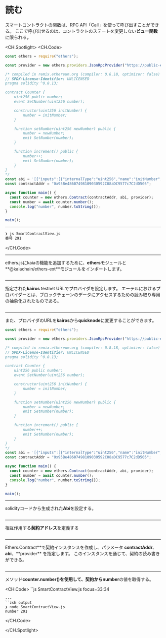 # 読む

スマートコントラクトの関数は、RPC API「Call」を使って呼び出すことができる。 ここで呼び出せるのは、コントラクトのステートを変更しない**ビュー関数**に限られる。

<CH.Spotlight>
<CH.Code>

```js SmartContractView.js
const ethers = require("ethers");

const provider = new ethers.providers.JsonRpcProvider("https://public-en-kairos.node.kaia.io");

/* compiled in remix.ethereum.org (compiler: 0.8.18, optimizer: false)
// SPDX-License-Identifier: UNLICENSED
pragma solidity ^0.8.13;

contract Counter {
    uint256 public number;
    event SetNumber(uint256 number);

    constructor(uint256 initNumber) {
        number = initNumber;
    }

    function setNumber(uint256 newNumber) public {
        number = newNumber;
        emit SetNumber(number);
    }

    function increment() public {
        number++;
        emit SetNumber(number);
    }
}
*/
const abi = '[{"inputs":[{"internalType":"uint256","name":"initNumber","type":"uint256"}],"stateMutability":"nonpayable","type":"constructor"},{"anonymous":false,"inputs":[{"indexed":false,"internalType":"uint256","name":"number","type":"uint256"}],"name":"SetNumber","type":"event"},{"inputs":[],"name":"increment","outputs":[],"stateMutability":"nonpayable","type":"function"},{"inputs":[],"name":"number","outputs":[{"internalType":"uint256","name":"","type":"uint256"}],"stateMutability":"view","type":"function"},{"inputs":[{"internalType":"uint256","name":"newNumber","type":"uint256"}],"name":"setNumber","outputs":[],"stateMutability":"nonpayable","type":"function"}]';
const contractAddr = "0x95Be48607498109030592C08aDC9577c7C2dD505";

async function main() {
  const counter = new ethers.Contract(contractAddr, abi, provider);
  const number = await counter.number();
  console.log("number", number.toString());
}

main();
```

---

```zsh output
❯ js SmartContractView.js
番号 291
```

</CH.Code>

---

ethers.jsにkaiaの機能を追加するために、**ethers**モジュールと**@kaiachain/ethers-ext**モジュールをインポートします。

```js SmartContractView.js focus=1

```

---

指定された**kairos** testnet URLでプロバイダを設定します。 エーテルにおけるプロバイダーとは、ブロックチェーンのデータにアクセスするための読み取り専用の抽象化されたものである。

```js SmartContractView.js focus=3

```

---

また、プロバイダのURLを**kairos**から**quicknode**に変更することができます。

```js SmartContractView.js focus=3
const ethers = require("ethers");

const provider = new ethers.providers.JsonRpcProvider("https://public-en-kairos.node.kaia.io");

/* compiled in remix.ethereum.org (compiler: 0.8.18, optimizer: false)
// SPDX-License-Identifier: UNLICENSED
pragma solidity ^0.8.13;

contract Counter {
    uint256 public number;
    event SetNumber(uint256 number);

    constructor(uint256 initNumber) {
        number = initNumber;
    }

    function setNumber(uint256 newNumber) public {
        number = newNumber;
        emit SetNumber(number);
    }

    function increment() public {
        number++;
        emit SetNumber(number);
    }
}
*/
const abi = '[{"inputs":[{"internalType":"uint256","name":"initNumber","type":"uint256"}],"stateMutability":"nonpayable","type":"constructor"},{"anonymous":false,"inputs":[{"indexed":false,"internalType":"uint256","name":"number","type":"uint256"}],"name":"SetNumber","type":"event"},{"inputs":[],"name":"increment","outputs":[],"stateMutability":"nonpayable","type":"function"},{"inputs":[],"name":"number","outputs":[{"internalType":"uint256","name":"","type":"uint256"}],"stateMutability":"view","type":"function"},{"inputs":[{"internalType":"uint256","name":"newNumber","type":"uint256"}],"name":"setNumber","outputs":[],"stateMutability":"nonpayable","type":"function"}]';
const contractAddr = "0x95Be48607498109030592C08aDC9577c7C2dD505";

async function main() {
  const counter = new ethers.Contract(contractAddr, abi, provider);
  const number = await counter.number();
  console.log("number", number.toString());
}

main();
```

---

solidityコードから生成された**Abi**を設定する。

```js SmartContractView.js focus=28

```

---

相互作用する**契約アドレス**を定義する

```js SmartContractView.js focus=29

```

---

Ethers.Contract**で契約インスタンスを作成し、パラメータ **contractAddr**、**abi**、**provider\*\* を指定します。 このインスタンスを通じて、契約の読み書きができる。

```js SmartContractView.js focus=32

```

---

メソッド**counter.number()**を使用して、契約から**number**の値を取得する。

<CH.Code>
``js SmartContractView.js focus=33:34

```
---
``zsh output
❯ node SmartContractView.js
number 291
```

</CH.Code>

</CH.Spotlight>
